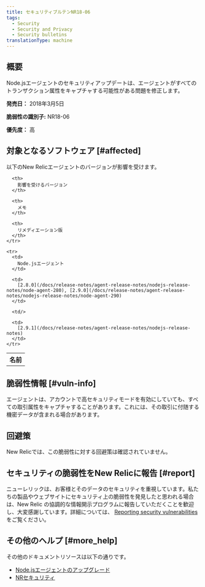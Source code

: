 ```yaml
---
title: セキュリティブルテンNR18-06
tags:
  - Security
  - Security and Privacy
  - Security bulletins
translationType: machine
---
```


## 概要

Node.jsエージェントのセキュリティアップデートは、エージェントがすべてのトランザクション属性をキャプチャする可能性がある問題を修正します。

**発売日：** 2018年3月5日

**脆弱性の識別子:** NR18-06

**優先度：** 高

## 対象となるソフトウェア [#affected]

以下のNew Relicエージェントのバージョンが影響を受けます。

<table>
  <tbody>
    <tr>
      <th>
        名前
      </th>

      <th>
        影響を受けるバージョン
      </th>

      <th>
        メモ
      </th>

      <th>
        リメディエーション版
      </th>
    </tr>

    <tr>
      <td>
        Node.jsエージェント
      </td>

      <td>
        [2.8.0](/docs/release-notes/agent-release-notes/nodejs-release-notes/node-agent-280), [2.9.0](/docs/release-notes/agent-release-notes/nodejs-release-notes/node-agent-290)
      </td>

      <td/>

      <td>
        [2.9.1](/docs/release-notes/agent-release-notes/nodejs-release-notes)
      </td>
    </tr>
  </tbody>
</table>

## 脆弱性情報 [#vuln-info]

エージェントは、アカウントで高セキュリティモードを有効にしていても、すべての取引属性をキャプチャすることがあります。これには、その取引に付随する機密データが含まれる場合があります。

## 回避策

New Relicでは、この脆弱性に対する回避策は確認されていません。

## セキュリティの脆弱性をNew Relicに報告 [#report]

ニューレリックは、お客様とそのデータのセキュリティを重視しています。私たちの製品やウェブサイトにセキュリティ上の脆弱性を発見したと思われる場合は、New Relic の協調的な情報開示プログラムに報告していただくことを歓迎し、大変感謝しています。詳細については、 [Reporting security vulnerabilities](/docs/security/new-relic-security/data-privacy/reporting-security-vulnerabilities) をご覧ください。

## その他のヘルプ [#more_help]

その他のドキュメントリソースは以下の通りです。

* [Node.jsエージェントのアップグレード](/docs/agents/nodejs-agent/installation-configuration/upgrade-nodejs-agent)
* [NRセキュリティ](https://newrelic.com/security "新しいウィンドウにリンクが開きます。")